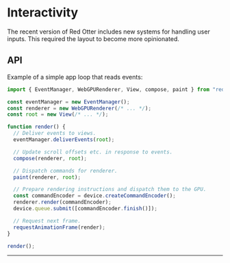 
# Interactivity

The recent version of Red Otter includes new systems for handling user inputs. This required the layout to become more opinionated.

## API

Example of a simple app loop that reads events:

```ts
import { EventManager, WebGPURenderer, View, compose, paint } from "red-otter";

const eventManager = new EventManager();
const renderer = new WebGPURenderer(/* ... */);
const root = new View(/* ... */);

function render() {
  // Deliver events to views.
  eventManager.deliverEvents(root);

  // Update scroll offsets etc. in response to events.
  compose(renderer, root);

  // Dispatch commands for renderer.
  paint(renderer, root);

  // Prepare rendering instructions and dispatch them to the GPU.
  const commandEncoder = device.createCommandEncoder();
  renderer.render(commandEncoder);
  device.queue.submit([commandEncoder.finish()]);

  // Request next frame.
  requestAnimationFrame(render);
}

render();
```

---

<Api />
